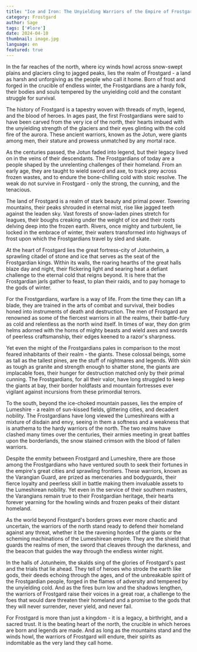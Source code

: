```yaml
---
title: "Ice and Iron: The Unyielding Warriors of the Empire of Frostgard"
category: Frostgard
author: Sage
tags: ['#lore']
date: 2024-04-10
thumbnail: image.jpg
language: en
featured: true
---
```


In the far reaches of the north, where icy winds howl across snow-swept plains and glaciers cling to jagged peaks, lies the realm of Frostgard - a land as harsh and unforgiving as the people who call it home. Born of frost and forged in the crucible of endless winter, the Frostgardians are a hardy folk, their bodies and souls tempered by the unyielding cold and the constant struggle for survival.

The history of Frostgard is a tapestry woven with threads of myth, legend, and the blood of heroes. In ages past, the first Frostgardians were said to have been carved from the very ice of the north, their hearts imbued with the unyielding strength of the glaciers and their eyes glinting with the cold fire of the aurora. These ancient warriors, known as the Jotun, were giants among men, their stature and prowess unmatched by any mortal race.

As the centuries passed, the Jotun faded into legend, but their legacy lived on in the veins of their descendants. The Frostgardians of today are a people shaped by the unrelenting challenges of their homeland. From an early age, they are taught to wield sword and axe, to track prey across frozen wastes, and to endure the bone-chilling cold with stoic resolve. The weak do not survive in Frostgard - only the strong, the cunning, and the tenacious.

The land of Frostgard is a realm of stark beauty and primal power. Towering mountains, their peaks shrouded in eternal mist, rise like jagged teeth against the leaden sky. Vast forests of snow-laden pines stretch for leagues, their boughs creaking under the weight of ice and their roots delving deep into the frozen earth. Rivers, once mighty and turbulent, lie locked in the embrace of winter, their waters transformed into highways of frost upon which the Frostgardians travel by sled and skate.

At the heart of Frostgard lies the great fortress-city of Jotunheim, a sprawling citadel of stone and ice that serves as the seat of the Frostgardian kings. Within its walls, the roaring hearths of the great halls blaze day and night, their flickering light and searing heat a defiant challenge to the eternal cold that reigns beyond. It is here that the Frostgardian jarls gather to feast, to plan their raids, and to pay homage to the gods of winter.

For the Frostgardians, warfare is a way of life. From the time they can lift a blade, they are trained in the arts of combat and survival, their bodies honed into instruments of death and destruction. The men of Frostgard are renowned as some of the fiercest warriors in all the realms, their battle-fury as cold and relentless as the north wind itself. In times of war, they don grim helms adorned with the horns of mighty beasts and wield axes and swords of peerless craftsmanship, their edges keened to a razor's sharpness.

Yet even the might of the Frostgardians pales in comparison to the most feared inhabitants of their realm - the giants. These colossal beings, some as tall as the tallest pines, are the stuff of nightmares and legends. With skin as tough as granite and strength enough to shatter stone, the giants are implacable foes, their hunger for destruction matched only by their primal cunning. The Frostgardians, for all their valor, have long struggled to keep the giants at bay, their border holdfasts and mountain fortresses ever vigilant against incursions from these primordial terrors.

To the south, beyond the ice-choked mountain passes, lies the empire of Lumeshire - a realm of sun-kissed fields, glittering cities, and decadent nobility. The Frostgardians have long viewed the Lumeshireans with a mixture of disdain and envy, seeing in them a softness and a weakness that is anathema to the hardy warriors of the north. The two realms have clashed many times over the centuries, their armies meeting in great battles upon the borderlands, the snow stained crimson with the blood of fallen warriors.

Despite the enmity between Frostgard and Lumeshire, there are those among the Frostgardians who have ventured south to seek their fortunes in the empire's great cities and sprawling frontiers. These warriors, known as the Varangian Guard, are prized as mercenaries and bodyguards, their fierce loyalty and peerless skill in battle making them invaluable assets to the Lumeshirean nobility. Yet even in the service of their southern masters, the Varangians remain true to their Frostgardian heritage, their hearts forever yearning for the howling winds and frozen peaks of their distant homeland.

As the world beyond Frostgard's borders grows ever more chaotic and uncertain, the warriors of the north stand ready to defend their homeland against any threat, whether it be the ravening hordes of the giants or the scheming machinations of the Lumeshirean empire. They are the shield that guards the realms of men, the sword that cleaves through the darkness, and the beacon that guides the way through the endless winter night.

In the halls of Jotunheim, the skalds sing of the glories of Frostgard's past and the trials that lie ahead. They tell of heroes who strode the earth like gods, their deeds echoing through the ages, and of the unbreakable spirit of the Frostgardian people, forged in the flames of adversity and tempered by the unyielding cold. And as the fires burn low and the shadows lengthen, the warriors of Frostgard raise their voices in a great roar, a challenge to the foes that would dare threaten their homeland and a promise to the gods that they will never surrender, never yield, and never fail.

For Frostgard is more than just a kingdom - it is a legacy, a birthright, and a sacred trust. It is the beating heart of the north, the crucible in which heroes are born and legends are made. And as long as the mountains stand and the winds howl, the warriors of Frostgard will endure, their spirits as indomitable as the very land they call home.